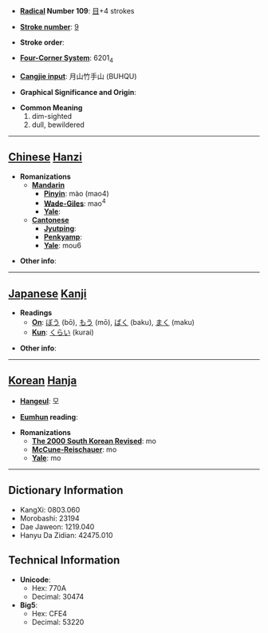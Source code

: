 * '''[[Wiktionary:Chinese radical index| Radical]] Number 109''': [[Wiktionary:Chinese radical index 目|目]]+4 strokes

* '''[[Wiktionary:Chinese total strokes index|Stroke number]]''': [[Wiktionary:Chinese total strokes index 9|9]]

* '''Stroke order''': 

* '''[[Wiktionary:Chinese four corner index|Four-Corner System]]''': 6201<sub>4</sub>

* '''[[Wiktionary:Chinese Cangjie index|Cangjie input]]''': 月山竹手山 (BUHQU)

* '''Graphical Significance and Origin''': 

* '''Common Meaning'''
*#dim-sighted
*# dull, bewildered


----

== [[Chinese]] [[Hanzi]] ==

* '''Romanizations'''
** '''[[Mandarin]]'''
*** '''[[Pinyin]]''': mào (mao4)
*** '''[[Wade-Giles]]''': mao<sup>4</sup>
*** '''[[Yale]]''': 
** '''[[Cantonese]]'''
*** '''[[Jyutping]]''':
*** '''[[Penkyamp]]''': 
*** '''[[Yale]]''': mou6

* '''Other info''': 

----

== [[Japanese]] [[Kanji]] ==

* '''Readings'''
** '''[[On]]''': [[ぼう]] (bō), [[もう]] (mō), [[ばく]] (baku), [[まく]] (maku)
** '''[[Kun]]''': [[くらい]] (kurai)

* '''Other info''':  

----

== [[Korean]] [[Hanja]] ==

* '''[[Hangeul]]''': 모

* '''[[Eumhun]] reading''': 

* '''Romanizations'''
** '''[[The 2000 South Korean Revised Romanization|The 2000 South Korean Revised]]''': mo
** '''[[McCune-Reischauer]]''': mo
** '''[[Yale]]''': mo

----

== Dictionary Information ==

* KangXi: 0803.060
* Morobashi: 23194
* Dae Jaweon: 1219.040
* Hanyu Da Zidian: 42475.010

== Technical Information ==

* '''Unicode''':
** Hex: 770A
** Decimal: 30474
* '''Big5''':
** Hex: CFE4
** Decimal: 53220